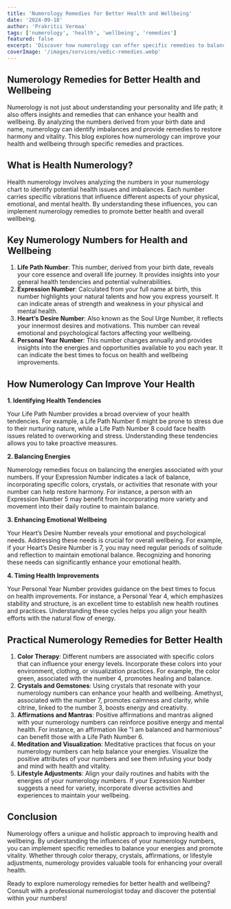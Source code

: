 ---
title: 'Numerology Remedies for Better Health and Wellbeing'
date: '2024-09-18'
author: 'Prakritii Vermaa'
tags: ['numerology', 'health', 'wellbeing', 'remedies']
featured: false
excerpt: 'Discover how numerology can offer specific remedies to balance your energies and enhance your health and wellbeing.'
coverImage: '/images/services/vedic-remedies.webp'
---

## Numerology Remedies for Better Health and Wellbeing

Numerology is not just about understanding your personality and life path; it also offers insights and remedies that can enhance your health and wellbeing. By analyzing the numbers derived from your birth date and name, numerology can identify imbalances and provide remedies to restore harmony and vitality. This blog explores how numerology can improve your health and wellbeing through specific remedies and practices.

## What is Health Numerology?

Health numerology involves analyzing the numbers in your numerology chart to identify potential health issues and imbalances. Each number carries specific vibrations that influence different aspects of your physical, emotional, and mental health. By understanding these influences, you can implement numerology remedies to promote better health and overall wellbeing.

## Key Numerology Numbers for Health and Wellbeing

1. **Life Path Number**: This number, derived from your birth date, reveals your core essence and overall life journey. It provides insights into your general health tendencies and potential vulnerabilities.
2. **Expression Number**: Calculated from your full name at birth, this number highlights your natural talents and how you express yourself. It can indicate areas of strength and weakness in your physical and mental health.
3. **Heart’s Desire Number**: Also known as the Soul Urge Number, it reflects your innermost desires and motivations. This number can reveal emotional and psychological factors affecting your wellbeing.
4. **Personal Year Number**: This number changes annually and provides insights into the energies and opportunities available to you each year. It can indicate the best times to focus on health and wellbeing improvements.

## How Numerology Can Improve Your Health

**1. Identifying Health Tendencies**

Your Life Path Number provides a broad overview of your health tendencies. For example, a Life Path Number 6 might be prone to stress due to their nurturing nature, while a Life Path Number 8 could face health issues related to overworking and stress. Understanding these tendencies allows you to take proactive measures.

**2. Balancing Energies**

Numerology remedies focus on balancing the energies associated with your numbers. If your Expression Number indicates a lack of balance, incorporating specific colors, crystals, or activities that resonate with your number can help restore harmony. For instance, a person with an Expression Number 5 may benefit from incorporating more variety and movement into their daily routine to maintain balance.

**3. Enhancing Emotional Wellbeing**

Your Heart’s Desire Number reveals your emotional and psychological needs. Addressing these needs is crucial for overall wellbeing. For example, if your Heart’s Desire Number is 7, you may need regular periods of solitude and reflection to maintain emotional balance. Recognizing and honoring these needs can significantly enhance your emotional health.

**4. Timing Health Improvements**

Your Personal Year Number provides guidance on the best times to focus on health improvements. For instance, a Personal Year 4, which emphasizes stability and structure, is an excellent time to establish new health routines and practices. Understanding these cycles helps you align your health efforts with the natural flow of energy.

## Practical Numerology Remedies for Better Health

1. **Color Therapy**: Different numbers are associated with specific colors that can influence your energy levels. Incorporate these colors into your environment, clothing, or visualization practices. For example, the color green, associated with the number 4, promotes healing and balance.
2. **Crystals and Gemstones**: Using crystals that resonate with your numerology numbers can enhance your health and wellbeing. Amethyst, associated with the number 7, promotes calmness and clarity, while citrine, linked to the number 3, boosts energy and creativity.
3. **Affirmations and Mantras**: Positive affirmations and mantras aligned with your numerology numbers can reinforce positive energy and mental health. For instance, an affirmation like "I am balanced and harmonious" can benefit those with a Life Path Number 6.
4. **Meditation and Visualization**: Meditative practices that focus on your numerology numbers can help balance your energies. Visualize the positive attributes of your numbers and see them infusing your body and mind with health and vitality.
5. **Lifestyle Adjustments**: Align your daily routines and habits with the energies of your numerology numbers. If your Expression Number suggests a need for variety, incorporate diverse activities and experiences to maintain your wellbeing.

## Conclusion

Numerology offers a unique and holistic approach to improving health and wellbeing. By understanding the influences of your numerology numbers, you can implement specific remedies to balance your energies and promote vitality. Whether through color therapy, crystals, affirmations, or lifestyle adjustments, numerology provides valuable tools for enhancing your overall health.

Ready to explore numerology remedies for better health and wellbeing? Consult with a professional numerologist today and discover the potential within your numbers!
